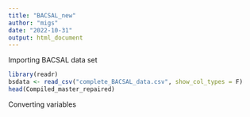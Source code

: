 ```yaml
---
title: "BACSAL_new"
author: "migs"
date: "2022-10-31"
output: html_document
---
```


Importing BACSAL data set

```r

library(readr)
bsdata <- read_csv("complete_BACSAL_data.csv", show_col_types = F)
head(Compiled_master_repaired)

```









Converting variables
